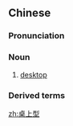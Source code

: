 ==Chinese==
{{zh-forms}}

===Pronunciation===
{{zh-pron
|m=zhuōshàngxíng
|cat=n
}}

===Noun===
{{zh-noun}}

# [[desktop]]

===Derived terms===
{{zh-der|桌上型電腦}}

[[zh:桌上型]]